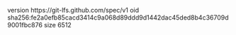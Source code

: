 version https://git-lfs.github.com/spec/v1
oid sha256:fe2a0efb85cacd3414c9a068d89ddd9d1442dac45ded8b4c36709d9001fbc876
size 6512
